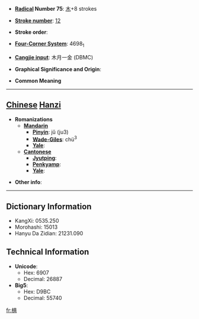 * '''[[Wiktionary:Chinese radical index| Radical]] Number 75''': [[Wiktionary:Chinese radical index 木|木]]+8 strokes

* '''[[Wiktionary:Chinese total strokes index|Stroke number]]''': [[Wiktionary:Chinese total strokes index 12|12]]

* '''Stroke order''': 

* '''[[Wiktionary:Chinese four corner index|Four-Corner System]]''': 4698<sub>1</sub>

* '''[[Wiktionary:Chinese Cangjie index|Cangjie input]]''': 木月一金 (DBMC)

* '''Graphical Significance and Origin''': 

* '''Common Meaning'''

----

== [[Chinese]] [[Hanzi]] ==

* '''Romanizations'''
** '''[[Mandarin]]'''
*** '''[[Pinyin]]''': jǔ (ju3)
*** '''[[Wade-Giles]]''': chü<sup>3</sup>
*** '''[[Yale]]''': 
** '''[[Cantonese]]'''
*** '''[[Jyutping]]''':
*** '''[[Penkyamp]]''': 
*** '''[[Yale]]''': 

* '''Other info''': 

----

== Dictionary Information ==

* KangXi: 0535.250
* Morohashi: 15013
* Hanyu Da Zidian: 21231.090

== Technical Information ==

* '''Unicode''':
** Hex: 6907
** Decimal: 26887
* '''Big5''':
** Hex: D9BC
** Decimal: 55740

[[fr:椇]]